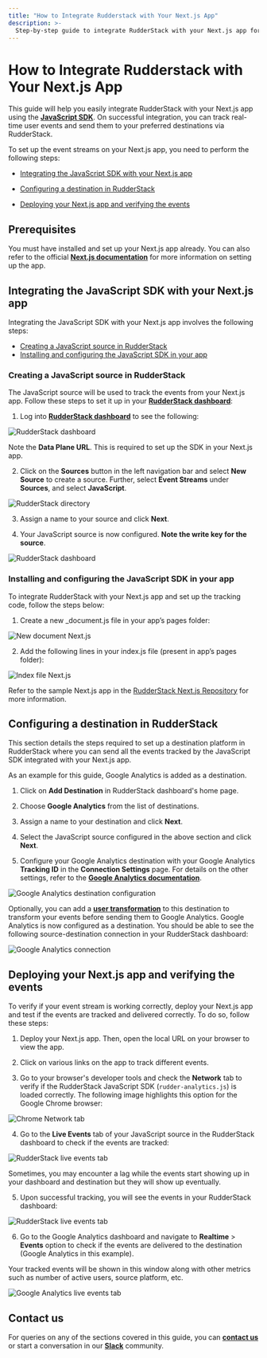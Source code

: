 ```yaml
---
title: "How to Integrate Rudderstack with Your Next.js App"
description: >-
  Step-by-step guide to integrate RudderStack with your Next.js app for event tracking.
---
```


# How to Integrate Rudderstack with Your Next.js App

This guide will help you easily integrate RudderStack with your Next.js app using the [**JavaScript SDK**](https://rudderstack.com/docs/stream-sources/rudderstack-sdk-integration-guides/rudderstack-javascript-sdk/). On successful integration, you can track real-time user events and send them to your preferred destinations via RudderStack.

To set up the event streams on your Next.js app, you need to perform the following steps:

- [Integrating the JavaScript SDK with your Next.js app](#step1)

- [Configuring a destination in RudderStack](#step2)

- [Deploying your Next.js app and verifying the events](#step3)

## Prerequisites

You must have installed and set up your Next.js app already. You can also refer to the official [**Next.js documentation**](https://nextjs.org/docs/getting-started) for more information on setting up the app.

## <a name="step1">Integrating the JavaScript SDK with your Next.js app</a>

Integrating the JavaScript SDK with your Next.js app involves the following steps:

- [Creating a JavaScript source in RudderStack](#step1.1)
- [Installing and configuring the JavaScript SDK in your app](#step1.2)

### <a name="step1.1">Creating a JavaScript source in RudderStack</a>

The JavaScript source will be used to track the events from your Next.js app. Follow these steps to set it up in your [**RudderStack dashboard**](https://app.rudderstack.com/):

1. Log into [**RudderStack dashboard**](https://app.rudderstack.com/) to see the following:

<img src="../../../assets/user-guides/rudderstack-dashboard.png" alt="RudderStack dashboard" />

<div class="infoBlock">

Note the <strong>Data Plane URL</strong>. This is required to set up the SDK in your Next.js app.
</div>

2. Click on the **Sources** button in the left navigation bar and select **New Source** to create a source. Further, select **Event Streams** under **Sources**, and select **JavaScript**.

<img src="../../../assets/user-guides/rudderstack-directory.png" alt="RudderStack directory" />

3. Assign a name to your source and click **Next**.

4. Your JavaScript source is now configured. **Note the write key for the source**.

<img src="../../../assets/user-guides/javascript-writekey.png" alt="RudderStack dashboard" />

### <a name="step1.2">Installing and configuring the JavaScript SDK in your app</a>

To integrate RudderStack with your Next.js app and set up the tracking code, follow the steps below:

1. Create a new _document.js file in your app’s pages folder:

<img src="../../../assets/user-guides/document-next-app.png" alt="New document Next.js" />

2. Add the following lines in your index.js file (present in app’s pages folder):

<img src="../../../assets/user-guides/index-next-app.png" alt="Index file Next.js" />

<div class="infoBlock">

Refer to the sample Next.js app in the <a href="https://github.com/rudderlabs/rudder-analytics-next">RudderStack Next.js Repository</a> for more information.
</div>

## <a name="step2">Configuring a destination in RudderStack</a>

This section details the steps required to set up a destination platform in RudderStack where you can send all the events tracked by the JavaScript SDK integrated with your Next.js app.

As an example for this guide, Google Analytics is added as a destination.

1. Click on **Add Destination** in RudderStack dashboard's home page.

2. Choose **Google Analytics** from the list of destinations.

3. Assign a name to your destination and click **Next**.

4. Select the JavaScript source configured in the above section and click **Next**.

5. Configure your Google Analytics destination with your Google Analytics **Tracking ID** in the **Connection Settings** page. For details on the other settings, refer to the [**Google Analytics documentation**]().

<img src="../../../assets/user-guides/ga-settings.png" alt="Google Analytics destination configuration" />

Optionally, you can add a [**user transformation**](https://rudderstack.com/docs/transformations/) to this destination to transform your events before sending them to Google Analytics. Google Analytics is now configured as a destination. You should be able to see the following source-destination connection in your RudderStack dashboard:

<img src="../../../assets/user-guides/rudderstack-ga-connection.png" alt="Google Analytics connection" />

## <a name="step3">Deploying your Next.js app and verifying the events</a>

To verify if your event stream is working correctly, deploy your Next.js app and test if the events are tracked and delivered correctly. To do so, follow these steps:

1. Deploy your Next.js app. Then, open the local URL on your browser to view the app.

2. Click on various links on the app to track different events.

3. Go to your browser's developer tools and check the **Network** tab to verify if the RudderStack JavaScript SDK (`rudder-analytics.js`) is loaded correctly. The following image highlights this option for the Google Chrome browser:

<img src="../../../assets/user-guides/browser-network-tab.png" alt="Chrome Network tab" />

4. Go to the **Live Events** tab of your JavaScript source in the RudderStack dashboard to check if the events are tracked:

<img src="../../../assets/user-guides/live-events.png" alt="RudderStack live events tab" />

<div class="infoBlock">

Sometimes, you may encounter a lag while the events start showing up in your dashboard and destination but they will show up eventually.
</div>

5. Upon successful tracking, you will see the events in your RudderStack dashboard:

<img src="../../../assets/user-guides/successful-live-events.png" alt="RudderStack live events tab" />

6. Go to the Google Analytics dashboard and navigate to **Realtime** > **Events** option to check if the events are delivered to the destination (Google Analytics in this example).

Your tracked events will be shown in this window along with other metrics such as number of active users, source platform, etc.

<img src="../../../assets/user-guides/ga-live-events.png" alt="Google Analytics live events tab" />

## Contact us

For queries on any of the sections covered in this guide, you can [**contact us**](mailto:%20docs@rudderstack.com) or start a conversation in our [**Slack**](https://rudderstack.com/join-rudderstack-slack-community) community.